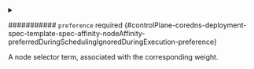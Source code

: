 

<PartialWeight />



<details className="config-field" data-expandable="true">
<summary>

########### `preference` <span className="config-field-required" data-required="false">required</span> <span className="config-field-type"></span> <span className="config-field-default"></span> <span className="config-field-enum"></span> {#controlPlane-coredns-deployment-spec-template-spec-affinity-nodeAffinity-preferredDuringSchedulingIgnoredDuringExecution-preference}

A node selector term, associated with the corresponding weight.

</summary>

<PartialPreferencereference />


</details>
